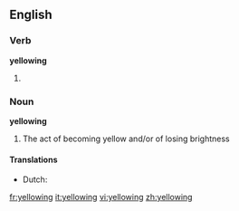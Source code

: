 ==English==

===Verb===
'''yellowing'''

# {{present participle of|[[yellow]]}}

===Noun===
'''yellowing'''
# The act of becoming yellow and/or of losing brightness

====Translations====
* Dutch: {{t-|nl|vergeling|f}}

[[fr:yellowing]]
[[it:yellowing]]
[[vi:yellowing]]
[[zh:yellowing]]